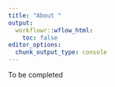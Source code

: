 ```yaml
---
title: "About "
output:
  workflowr::wflow_html:
    toc: false
editor_options:
  chunk_output_type: console
---
```


To be completed 